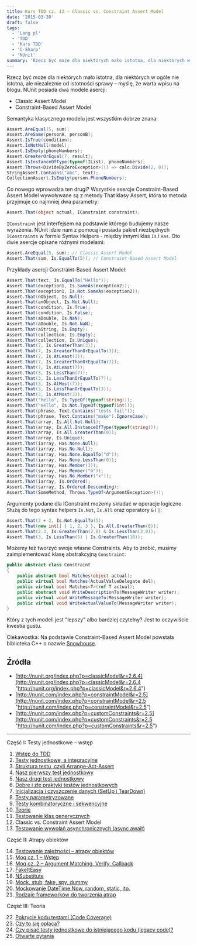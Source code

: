 ```yaml
---
title: Kurs TDD cz. 12 — Classic vs. Constraint Assert Model
date: '2015-03-30'
draft: false
tags:
  - 'Lang pl'
  - 'TDD'
  - 'Kurs TDD'
  - 'C-Sharp'
  - 'NUnit'
summary: 'Rzecz być może dla niektórych mało istotna, dla niektórych w ogóle nie istotna, ale niezależnie od istotności sprawy – myślę, że warta wpisu na blogu. NUnit posiada dwa modele asercji: Classic Assert Model oraz Constraint-Based Assert Model.'
---
```


Rzecz być może dla niektórych mało istotna, dla niektórych w ogóle nie istotna, ale niezależnie od istotności sprawy – myślę, że warta wpisu na blogu. NUnit posiada dwa modele asercji:

*   Classic Assert Model
*   Constraint-Based Assert Model

Semantyka klasycznego modelu jest wszystkim dobrze znana:

```csharp
Assert.AreEqual(5, sum);
Assert.AreSame(personA, personB);
Assert.IsTrue(condition);
Assert.IsNotNull(model);
Assert.IsEmpty(phoneNumbers);
Assert.GreaterOrEqual(7, result);
Assert.IsInstanceOfType(typeof(IList), phoneNumbers);
Assert.Throws<DivideByZeroException>(() => calc.Divide(2, 0));
StringAssert.Contains("abc", text);
CollectionAssert.IsEmpty(person.PhoneNumbers);
```

 Co nowego wprowadza ten drugi? Wszystkie asercje Constraint-Based Assert Model wywoływane są z metody That klasy Assert, która to metoda przyjmuje co najmniej dwa parametry: 

```csharp
Assert.That(object actual, IConstraint constraint);
```

 `IConstraint` jest interfejsem na podstawie którego budujemy nasze wyrażenia. NUnit idzie nam z pomocą i posiada pakiet niezbędnych `IConstraints` w formie Syntax Helpers - między innymi klas `Is` i `Has`. Oto dwie asercje opisane różnymi modelami:

```csharp
Assert.AreEqual(5, sum); // Classic Assert Model
Assert.That(sum, Is.EqualTo(5)); // Constraint-Based Assert Model
```

 Przykłady asercji Constraint-Based Assert Model: 

```csharp
Assert.That(text, Is.EqualTo("Hello"));
Assert.That(exception1, Is.SameAs(exception2));
Assert.That(exception1, Is.Not.SameAs(exception2));
Assert.That(nObject, Is.Null);
Assert.That(anObject, Is.Not.Null);
Assert.That(condition, Is.True);
Assert.That(condition, Is.False);
Assert.That(aDouble, Is.NaN);
Assert.That(aDouble, Is.Not.NaN);
Assert.That(aString, Is.Empty);
Assert.That(collection, Is.Empty);
Assert.That(collection, Is.Unique);
Assert.That(7, Is.GreaterThan(3));
Assert.That(7, Is.GreaterThanOrEqualTo(3));
Assert.That(7, Is.AtLeast(3));
Assert.That(7, Is.GreaterThanOrEqualTo(7));
Assert.That(7, Is.AtLeast(7));
Assert.That(3, Is.LessThan(7));
Assert.That(3, Is.LessThanOrEqualTo(7));
Assert.That(3, Is.AtMost(7));
Assert.That(3, Is.LessThanOrEqualTo(3));
Assert.That(3, Is.AtMost(3));
Assert.That("Hello", Is.TypeOf(typeof(string)));
Assert.That("Hello", Is.Not.TypeOf(typeof(int)));
Assert.That(phrase, Text.Contains("tests fail"));
Assert.That(phrase, Text.Contains("make").IgnoreCase);
Assert.That(array, Is.All.Not.Null);
Assert.That(array, Is.All.InstanceOfType(typeof(string)));
Assert.That(array, Is.All.GreaterThan(0));
Assert.That(array, Is.Unique);
Assert.That(iarray, Has.None.Null);
Assert.That(iarray, Has.No.Null);
Assert.That(sarray, Has.None.EqualTo("d"));
Assert.That(iarray, Has.None.LessThan(0));
Assert.That(iarray, Has.Member(3));
Assert.That(sarray, Has.Member("b"));
Assert.That(sarray, Has.No.Member("x"));
Assert.That(iarray, Is.Ordered);
Assert.That(sarray, Is.Ordered.Descending);
Assert.That(SomeMethod, Throws.TypeOf<ArgumentException>());
```

 Argumenty podane dla IConstraint możemy składać w operacje logiczne. Służą do tego syntax helpers `Is.Not`, `Is.All` oraz operatory `&` i `|`:

```csharp
Assert.That(2 + 2, Is.Not.EqualTo(5);
Assert.That(new int[] { 1, 2, 3 }, Is.All.GreaterThan(0));
Assert.That(2.3, Is.GreaterThan(2.0) & Is.LessThan(3.0));
Assert.That(3, Is.LessThan(5) | Is.GreaterThan(10));
```

 Możemy też tworzyć swoje własne Constraints. Aby to zrobić, musimy zaimplementować klasę abstrakcyjną `Constraint`: 

```csharp
public abstract class Constraint
{
    public abstract bool Matches(object actual);
    public virtual bool Matches(ActualValueDelegate del);
    public virtual bool Matches<T>(ref T actual);
    public abstract void WriteDescriptionTo(MessageWriter writer);
    public virtual void WriteMessageTo(MessageWriter writer);
    public virtual void WriteActualValueTo(MessageWriter writer);
}
```

 Który z tych modeli jest "lepszy" albo bardziej czytelny? Jest to oczywiście kwestia gustu.
 
 Ciekawostka: Na podstawie Constraint-Based Assert Model powstała biblioteka C++ o nazwie [Snowhouse](https://github.com/joakimkarlsson/snowhouse "https://github.com/joakimkarlsson/snowhouse").

 ## Źródła

*   [http://nunit.org/index.php?p=classicModel&r=2.6.4](http://nunit.org/index.php?p=classicModel&r=2.6.4 "http://nunit.org/index.php?p=classicModel&r=2.6.4")
*   [http://nunit.com/index.php?p=constraintModel&r=2.5](http://nunit.com/index.php?p=constraintModel&r=2.5 "http://nunit.com/index.php?p=constraintModel&r=2.5")
*   [http://nunit.com/index.php?p=customConstraints&r=2.5](http://nunit.com/index.php?p=customConstraints&r=2.5 "http://nunit.com/index.php?p=customConstraints&r=2.5")


----


Część I: Testy jednostkowe – wstęp

1. [Wstęp do TDD](/posts/kurs-tdd-1-wstep/)
2. [Testy jednostkowe, a integracyjne](/posts/kurs-tdd-2-testy-jednostkowe-a-testy-integracyjne/)
3. [Struktura testu, czyli Arrange-Act-Assert](/posts/kurs-tdd-3-struktura-test-czyli-arrange-act-assert)
4. [Nasz pierwszy test jednostkowy](/posts/kurs-tdd-4-nasz-pierwszy-test-jednostkowy)
5. [Nasz drugi test jednostkowy](/posts/kurs-tdd-5-nasz-drugi-test-jednostkowy)
6. [Dobre i złe praktyki testów jednostkowych](/posts/kurs-tdd-6-dobre-i-zle-praktyki-testow-jednostkowych)
7. [Inicjalizacja i czyszczenie danych (SetUp i TearDown)](/posts/kurs-tdd-7-inicjalizacja-i-czyszczenie-danych-setup-i-teardown/)
8. [Testy parametryzowane](/posts/kurs-tdd-8-testy-parametryzowane)
9. [Testy kombinatoryczne i sekwencyjne](/posts/kurs-tdd-9-testy-kombinatoryczne-i-sekwencyjne)
10. [Teorie](/posts/kurs-tdd-10-teorie)
11. [Testowanie klas generycznych](/posts/kurs-tdd-11-testowanie-klas-generycznych)
12. Classic vs. Constraint Assert Model
13. [Testowanie wywołań asynchronicznych (async await)](/posts/kurs-tdd-13-testowanie-wywolan-asynchronicznych-async-await)


Część II: Atrapy obiektów

14. [Testowanie zależności – atrapy obiektów](/posts/kurs-tdd-14-testowanie-zaleznosci-atrapy-obiektow)
2. [Moq cz. 1 – Wstęp](/posts/kurs-tdd-15-wstep-do-moq)
3. [Moq cz. 2 – Argument Matching, Verify, Callback](/posts/kurs-tdd-16-zaawansowane-techniki-moq-argument-matching-verify-callback)
4. [FakeItEasy](/posts/kurs-tdd-17-fakeiteasy)
5. [NSubstitute](/posts/kurs-tdd-18-nsubstitute)
6. [Mock, stub, fake, spy, dummy](/posts/kurs-tdd-19-mock-stub-fake-spy-dummy)
7. [Mockowanie DateTime.Now, random, static, itp.](/posts/kurs-tdd-20-mockowanie-datetime-now-random-static-itp)
8. [Rodzaje frameworków do tworzenia atrap](/posts/kurs-tdd-21-rodzaje-frameworkow-do-tworzenia-atrap/)

Część III: Teoria

22. [Pokrycie kodu testami (Code Coverage)](/posts/kurs-tdd-22-pokrycie-kodu-testami-code-coverage/)
1. [Czy to się opłaca?](/posts/kurs-tdd-23-czy-to-sie-oplaca/)
1. [Czy pisać testy jednostkowe do istniejącego kodu (legacy code)?](/posts/kurs-tdd-24-czy-pisac-testy-jednostkowe-do-istniejacego-kodu-legacy-code/)
1. [Otwarte pytania](/posts/kurs-tdd-25-otwarte-pytania/)
